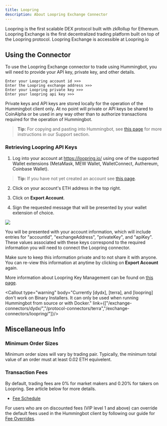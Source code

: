 ```yaml
---
title: Loopring
description: About Loopring Exchange Connector
---
```



Loopring is the first scalable DEX protocol built with zkRollup for Ethereum. Loopring Exchange is the first decentralized trading platform built on top of the Loopring protocol. Loopring Exchange is accessible at Loopring.io

## Using the Connector

To use the Loopring Exchange connector to trade using Hummingbot, you will need to provide your API key, private key, and other details.

```
Enter your Loopring account id >>>
Enter the Loopring exchange address >>>
Enter your Loopring private key >>>
Enter your loopring api key >>>
```

Private keys and API keys are stored locally for the operation of the Hummingbot client only. At no point will private or API keys be shared to CoinAlpha or be used in any way other than to authorize transactions required for the operation of Hummingbot.

> **Tip:** For copying and pasting into Hummingbot, see [this page](/intro/support/#paste-items-from-clipboard-in-putty) for more instructions in our Support section.

### Retrieving Loopring API Keys

1. Log into your account at https://loopring.io/ using one of the supported Wallet extensions (MetaMask, MEW Wallet, WalletConnect, Authereum, Coinbase Wallet).

> **Tip:** If you have not yet created an account see [this page](https://blogs.loopring.org/loopring-exchange-faq/#how-do-i-register-an-account).

2. Click on your account's ETH address in the top right.

3. Click on **Export Account**.

4. Sign the requested message that will be presented by your wallet extension of choice.

![](/img/loopring-api.png)

You will be presented with your account information, which will include entries for "accountId", "exchangeAddress", "privateKey", and "apiKey". These values associated with these keys correspond to the required information you will need to connect the Loopring connector.

Make sure to keep this information private and to not share it with anyone. You can re-view this information at anytime by clicking on **Export Account** again.

<Callout type="warning" body="Please keep your EdDSA key pair and ApiKey strictly confidential. If you leak this information, your assets will be at risk. Loopring Exchange's UI and its API will never ask you for your EdDSA private key."/>

More information about Loopring Key Management can be found on [this page](https://docs.loopring.io/en/basics/key_mgmt.html).

<Callout type="warning" body="Currently [dydx], [terra], and [loopring] don't work on Binary Installers. It can only be used when running Hummingbot from source or with Docker." link={["/exchange-connectors/dydx/","/protocol-connectors/terra","/exchange-connectors/loopring/"]}/>

## Miscellaneous Info

### Minimum Order Sizes

Minimum order sizes will vary by trading pair. Typically, the minimum total value of an order must at least 0.02 ETH equivelent.

### Transaction Fees

By default, trading fees are 0% for market makers and 0.20% for takers on Loopring. See article below for more details.

- [Fee Schedule](https://blogs.loopring.org/loopring-exchange-faq/)

For users who are on discounted fees (VIP level 1 and above) can override the default fees used in the Hummingbot client by following our guide for [Fee Overrides](/operation/adv-command-ref/#fee-override).
